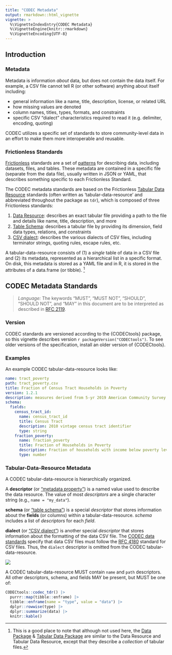 ```yaml
---
title: "CODEC Metadata"
output: rmarkdown::html_vignette
vignette: >
  %\VignetteIndexEntry{CODEC Metadata}
  %\VignetteEngine{knitr::rmarkdown}
  %\VignetteEncoding{UTF-8}
---
```


## Introduction

### Metadata

Metadata is information *about* data, but does not contain the data itself. For example, a CSV file cannot tell R (or other software) anything about itself including:

- general information like a name, title, description, license, or related URL
- how missing values are denoted
- column names, titles, types, formats, and constraints
- specific CSV "dialect" characteristics required to read it (e.g. delimiter, encoding, quoting)

CODEC utilizes a specific set of standards to store community-level data in an effort to make them more interoperable and reusable.

### Frictionless Standards

[Frictionless](https://frictionlessdata.io/) standards are a set of [patterns](https://specs.frictionlessdata.io/) for describing data, including datasets, files, and tables. These metadata are contained in a specific file (separate from the data file), usually written in JSON or YAML, that describes something specific to each Frictionless Standard.

The CODEC metadata standards are based on the Frictionless [Tabular Data Resource](https://specs.frictionlessdata.io/tabular-data-resource/) standards (often written as 'tabular-data-resource' and abbreviated throughout the package as `tdr`), which is composed of three Frictionless standards:

1. [Data Resource](https://specs.frictionlessdata.io/data-resource/): describes an exact tabular file providing a path to the file and details like name, title, description, and more
2. [Table Schema](https://specs.frictionlessdata.io/table-schema/): describes a tabular file by providing its dimension, field data types, relations, and constraints
3. [CSV dialect](https://specs.frictionlessdata.io/csv-dialect/): describes the various dialects of CSV files, including terminator strings, quoting rules, escape rules, etc.

A tabular-data-resource consists of (1) a *single* table of data in a CSV file and (2) its metadata, represented as a hierarchical list in a specific format.  On disk, this metadata is stored as a YAML file and in R, it is stored in the attributes of a data.frame (or tibble).
^[This is a good place to note that although not used here, the [Data Package](https://specs.frictionlessdata.io/data-package/) & [Tabular Data Package](https://specs.frictionlessdata.io/tabular-data-package/) are similar to the Data Resource and Tabular Data Resource, except that they describe a *collection* of tabular files.]

## CODEC Metadata Standards

> *Language:* The keywords “MUST”, “MUST NOT”, “SHOULD”, “SHOULD NOT”, and “MAY” in this document are to be interpreted as described in [RFC 2119](https://tools.ietf.org/html/rfc2119).

### Version

CODEC standards are versioned according to the {CODECtools} package, so this vignette describes version `r packageVersion("CODECtools")`.  To see older versions of the specification, install an older version of {CODECtools}.

### Examples

An example CODEC tabular-data-resource looks like:

```yaml
name: tract_poverty
path: tract_poverty.csv
title: Fraction of Census Tract Households in Poverty
version: 1.2.1
description: measures derived from 5-yr 2019 American Community Survey
schema:
  fields:
    census_tract_id:
      name: census_tract_id
      title: Census Tract
      description: 2010 vintage census tract identifier
      type: string
    fraction_poverty:
      name: fraction_poverty
      title: Fraction of Households in Poverty
      description: Fraction of households with income below poverty level within the past 12 months
      type: number
```

### Tabular-Data-Resource Metadata

A CODEC tabular-data-resource is hierarchically organized.

A **descriptor** (or ["metadata property"](https://specs.frictionlessdata.io/data-resource/#metadata-properties)) is a named value used to describe the data resource. The value of most *descriptors* are a single character string (e.g., `name = "my_data"`).

**schema** (or ["table schema"](https://specs.frictionlessdata.io/table-schema/)) is a special *descriptor* that stores information about the **fields** (or columns) within a tabular-data-resource. *schema* includes a list of *descriptors* for each *field*.

**dialect** (or ["CSV dialect"](https://specs.frictionlessdata.io/csv-dialect/)) is another special *descriptor* that stores information about the formatting of the data CSV file. The [CODEC data standards](./codec-data#codec-data-standards) specify that data CSV files must follow the [RFC 4180](https://www.rfc-editor.org/rfc/rfc4180) standard for CSV files. Thus, the `dialect` descriptor is omitted from the CODEC tabular-data-resource.

![](codec_metadata.png)

A CODEC tabular-data-resource MUST contain `name` and `path` descriptors. All other descriptors, schema, and fields MAY be present, but MUST be one of:

```r
CODECtools::codec_tdr() |>
  purrr::map(tibble::enframe) |>
  tibble::enframe(name = "type", value = "data") |>
  dplyr::rowwise(type) |>
  dplyr::summarize(data) |>
  knitr::kable()
```
